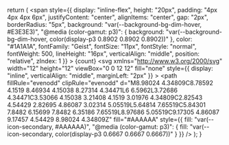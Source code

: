   return (
    <span
      style={{
        display: "inline-flex",
        height: "20px",
        padding: "4px 4px 4px 6px",
        justifyContent: "center",
        alignItems: "center",
        gap: "2px",
        borderRadius: "5px",
        background: "var(--background-bg-dim-hover, #E3E3E3)",
        "@media (color-gamut: p3)": {
          background: "var(--background-bg-dim-hover, color(display-p3 0.8902 0.8902 0.8902))"
        },
        color: "#1A1A1A",
        fontFamily: "Geist",
        fontSize: "11px",
        fontStyle: "normal",
        fontWeight: 500,
        lineHeight: "16px",
        verticalAlign: "middle",
        position: "relative",
        zIndex: 1
      }}
    >
      {count}
      <svg 
        xmlns="http://www.w3.org/2000/svg" 
        width="12" 
        height="12" 
        viewBox="0 0 12 12" 
        fill="none"
        style={{
          display: "inline",
          verticalAlign: "middle",
          marginLeft: "2px"
        }}
      >
        <path 
          fillRule="evenodd" 
          clipRule="evenodd" 
          d="M8.98024 4.34809C8.78592 4.1519 8.46934 4.15038 8.27314 4.34471L6 6.5962L3.72686 4.34471C3.53066 4.15038 3.21408 4.1519 3.01976 4.34809C2.82543 4.54429 2.82695 4.86087 3.02314 5.05519L5.64814 7.65519C5.84301 7.8482 6.15699 7.8482 6.35186 7.65519L8.97686 5.05519C9.17305 4.86087 9.17457 4.54429 8.98024 4.34809Z" 
          fill="#AAAAAA" 
          style={{
            fill: "var(--icon-secondary, #AAAAAA)",
            "@media (color-gamut: p3)": {
              fill: "var(--icon-secondary, color(display-p3 0.6667 0.6667 0.6667))"
            }
          }}
        />
      </svg>
    </span>
  );
} 